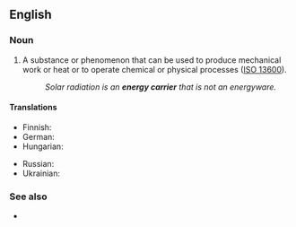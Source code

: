 ==English==
{{wikipedia}}

===Noun===
{{en-noun}}

# A substance or phenomenon that can be used to produce mechanical work or heat or to operate chemical or physical processes ([[w:ISO 13600|ISO 13600]]).
#: ''Solar radiation is an '''energy carrier''' that is not an energyware.''

====Translations====
{{trans-top}}
* Finnish: {{t|fi|energianlähde}}
* German: {{t+|de|Energieträger|m}}
* Hungarian: {{t+|hu|energiahordozó}}
{{trans-mid}}
* Russian: {{t+|ru|энергоноси́тель|m}}
* Ukrainian: {{t|uk|енергоносі́й|m}}
{{trans-bottom}}

===See also===
* {{l|en|energy source}}